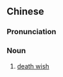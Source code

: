 ==Chinese==
{{zh-forms|s=死愿}}

===Pronunciation===
{{zh-pron
|m=sǐyuàn
|cat=n
}}

===Noun===
{{zh-noun}}

# {{lb|zh|neologism|rare}} [[death wish]]
